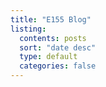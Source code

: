 ```yaml
---
title: "E155 Blog"
listing:
  contents: posts
  sort: "date desc"
  type: default
  categories: false
---
```

